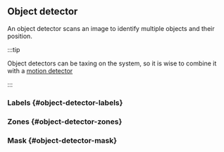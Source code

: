 
## Object detector

An object detector scans an image to identify multiple objects and their position.

:::tip

Object detectors can be taxing on the system, so it is wise to combine it with a [motion detector](/docs/documentation/configuration/domains/#motion-detector-domain)

:::

### Labels \{#object-detector-labels}

<ObjectDetectorLabels
  showLabels={props.showLabels}
  labelPath={props.labelPath}
  extras={props.extras}
/>

### Zones \{#object-detector-zones}

<ObjectDetectorZones />

### Mask \{#object-detector-mask}

<ObjectDetectorMask meta={props.meta} />
